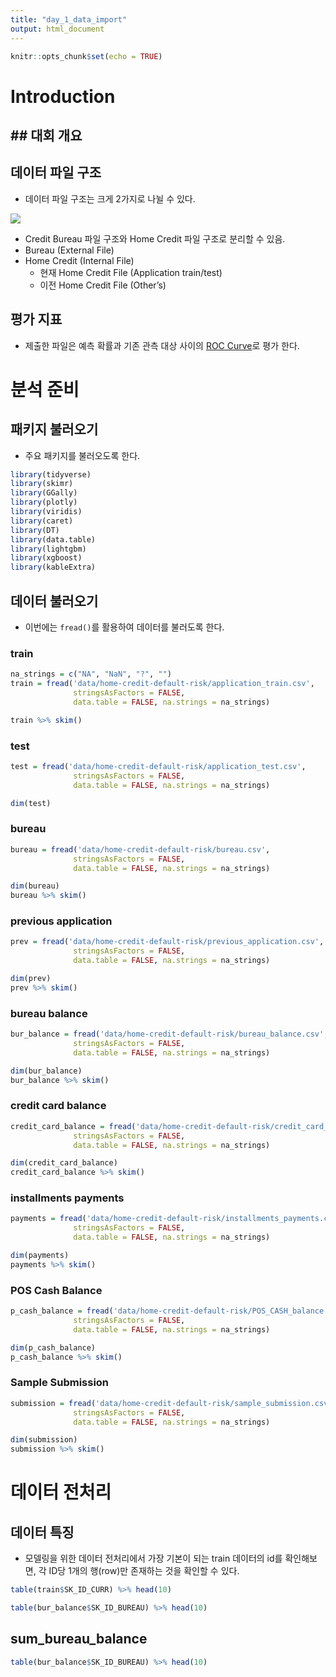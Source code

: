 ```yaml
---
title: "day_1_data_import"
output: html_document
---
```


```r
knitr::opts_chunk$set(echo = TRUE)
```

# Introduction 

## 대회 개요
- 

## 데이터 파일 구조
- 데이터 파일 구조는 크게 2가지로 나뉠 수 있다. 

![](img/map.png)

- Credit Bureau 파일 구조와 Home Credit 파일 구조로 분리할 수 있음. 
- Bureau (External File)
- Home Credit (Internal File)
  + 현재 Home Credit File (Application train/test)
  + 이전 Home Credit File (Other's)
  
## 평가 지표
- 제출한 파일은 예측 확률과 기존 관측 대상 사이의 [ROC Curve](http://en.wikipedia.org/wiki/Receiver_operating_characteristic)로 평가 한다. 

# 분석 준비

## 패키지 불러오기
- 주요 패키지를 불러오도록 한다. 

```r
library(tidyverse)
library(skimr)
library(GGally)
library(plotly)
library(viridis)
library(caret)
library(DT)
library(data.table)
library(lightgbm)
library(xgboost)
library(kableExtra)
```

## 데이터 불러오기
- 이번에는 `fread()`를 활용하여 데이터를 불러도록 한다. 

### train
```r
na_strings = c("NA", "NaN", "?", "")
train = fread('data/home-credit-default-risk/application_train.csv', 
              stringsAsFactors = FALSE, 
              data.table = FALSE, na.strings = na_strings)

train %>% skim()
```

### test 
```r
test = fread('data/home-credit-default-risk/application_test.csv', 
              stringsAsFactors = FALSE, 
              data.table = FALSE, na.strings = na_strings)

dim(test)
```

### bureau
```r
bureau = fread('data/home-credit-default-risk/bureau.csv', 
              stringsAsFactors = FALSE, 
              data.table = FALSE, na.strings = na_strings)

dim(bureau)
bureau %>% skim()
```

### previous application
```r
prev = fread('data/home-credit-default-risk/previous_application.csv', 
              stringsAsFactors = FALSE, 
              data.table = FALSE, na.strings = na_strings)

dim(prev)
prev %>% skim()
```


### bureau balance

```r
bur_balance = fread('data/home-credit-default-risk/bureau_balance.csv', 
              stringsAsFactors = FALSE, 
              data.table = FALSE, na.strings = na_strings)

dim(bur_balance)
bur_balance %>% skim()
```

### credit card balance

```r
credit_card_balance = fread('data/home-credit-default-risk/credit_card_balance.csv', 
              stringsAsFactors = FALSE, 
              data.table = FALSE, na.strings = na_strings)

dim(credit_card_balance)
credit_card_balance %>% skim()
```


### installments payments

```r
payments = fread('data/home-credit-default-risk/installments_payments.csv', 
              stringsAsFactors = FALSE, 
              data.table = FALSE, na.strings = na_strings)

dim(payments)
payments %>% skim()
```

### POS Cash Balance
```r
p_cash_balance = fread('data/home-credit-default-risk/POS_CASH_balance.csv', 
              stringsAsFactors = FALSE, 
              data.table = FALSE, na.strings = na_strings)

dim(p_cash_balance)
p_cash_balance %>% skim()
```

### Sample Submission
```r
submission = fread('data/home-credit-default-risk/sample_submission.csv', 
              stringsAsFactors = FALSE, 
              data.table = FALSE, na.strings = na_strings)

dim(submission)
submission %>% skim()
```


# 데이터 전처리

## 데이터 특징
- 모델링을 위한 데이터 전처리에서 가장 기본이 되는 train 데이터의 id를 확인해보면, 각 ID당 1개의 행(row)만 존재하는 것을 확인할 수 있다. 

```r
table(train$SK_ID_CURR) %>% head(10)
```
```r
table(bur_balance$SK_ID_BUREAU) %>% head(10)
```

## sum_bureau_balance


```r
table(bur_balance$SK_ID_BUREAU) %>% head(10)
```




